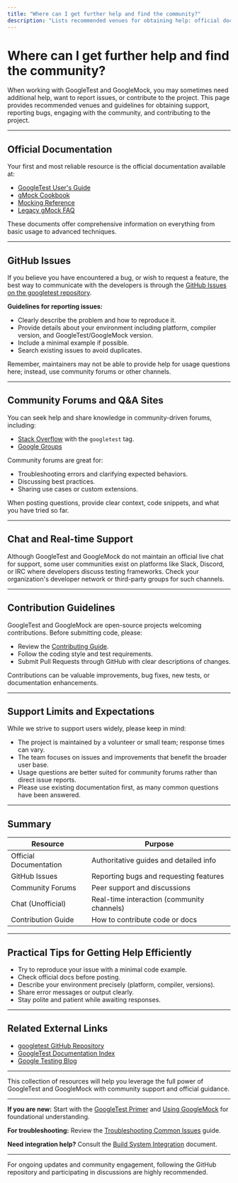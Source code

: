 ```yaml
---
title: "Where can I get further help and find the community?"
description: "Lists recommended venues for obtaining help: official documentation, GitHub Issues, community forums, chat, and contribution guidelines. Summarizes support limits and links to external resources."
---
```


# Where can I get further help and find the community?

When working with GoogleTest and GoogleMock, you may sometimes need additional help, want to report issues, or contribute to the project. This page provides recommended venues and guidelines for obtaining support, reporting bugs, engaging with the community, and contributing to the project.

---

## Official Documentation

Your first and most reliable resource is the official documentation available at:

- [GoogleTest User's Guide](https://google.github.io/googletest/)
- [gMock Cookbook](https://google.github.io/googletest/gmock_cook_book.html)
- [Mocking Reference](https://google.github.io/googletest/reference/mocking.html)
- [Legacy gMock FAQ](https://google.github.io/googletest/gmock_faq.html)

These documents offer comprehensive information on everything from basic usage to advanced techniques.

---

## GitHub Issues

If you believe you have encountered a bug, or wish to request a feature, the best way to communicate with the developers is through the [GitHub Issues on the googletest repository](https://github.com/google/googletest/issues).

**Guidelines for reporting issues:**

- Clearly describe the problem and how to reproduce it.
- Provide details about your environment including platform, compiler version, and GoogleTest/GoogleMock version.
- Include a minimal example if possible.
- Search existing issues to avoid duplicates.

Remember, maintainers may not be able to provide help for usage questions here; instead, use community forums or other channels.

---

## Community Forums and Q&A Sites

You can seek help and share knowledge in community-driven forums, including:

- [Stack Overflow](https://stackoverflow.com/questions/tagged/googletest) with the `googletest` tag.
- [Google Groups](https://groups.google.com/g/googlemock)

Community forums are great for:

- Troubleshooting errors and clarifying expected behaviors.
- Discussing best practices.
- Sharing use cases or custom extensions.

When posting questions, provide clear context, code snippets, and what you have tried so far.

---

## Chat and Real-time Support

Although GoogleTest and GoogleMock do not maintain an official live chat for support, some user communities exist on platforms like Slack, Discord, or IRC where developers discuss testing frameworks. Check your organization's developer network or third-party groups for such channels.

---

## Contribution Guidelines

GoogleTest and GoogleMock are open-source projects welcoming contributions. Before submitting code, please:

- Review the [Contributing Guide](https://github.com/google/googletest/blob/main/CONTRIBUTING.md).
- Follow the coding style and test requirements.
- Submit Pull Requests through GitHub with clear descriptions of changes.

Contributions can be valuable improvements, bug fixes, new tests, or documentation enhancements.

---

## Support Limits and Expectations

While we strive to support users widely, please keep in mind:

- The project is maintained by a volunteer or small team; response times can vary.
- The team focuses on issues and improvements that benefit the broader user base.
- Usage questions are better suited for community forums rather than direct issue reports.
- Please use existing documentation first, as many common questions have been answered.

---

## Summary

| Resource                      | Purpose                                   |
|-------------------------------|-------------------------------------------|
| Official Documentation         | Authoritative guides and detailed info   |
| GitHub Issues                 | Reporting bugs and requesting features    |
| Community Forums              | Peer support and discussions               |
| Chat (Unofficial)             | Real-time interaction (community channels) |
| Contribution Guide            | How to contribute code or docs             |

---

## Practical Tips for Getting Help Efficiently

- Try to reproduce your issue with a minimal code example.
- Check official docs before posting.
- Describe your environment precisely (platform, compiler, versions).
- Share error messages or output clearly.
- Stay polite and patient while awaiting responses.

---

## Related External Links

- [googletest GitHub Repository](https://github.com/google/googletest)
- [GoogleTest Documentation Index](https://google.github.io/googletest/)
- [Google Testing Blog](https://testing.googleblog.com/)

---

This collection of resources will help you leverage the full power of GoogleTest and GoogleMock with community support and official guidance.

---

**If you are new:** Start with the [GoogleTest Primer](https://google.github.io/googletest/primer.html) and [Using GoogleMock](https://google.github.io/googletest/gmock_for_dummies.html) for foundational understanding.

**For troubleshooting:** Review the [Troubleshooting Common Issues](https://google.github.io/googletest/getting-started/troubleshooting-validation/common-issues.html) guide.

**Need integration help?** Consult the [Build System Integration](https://google.github.io/googletest/guides/integration_real_world_use/build_system_integration.html) document.

----

For ongoing updates and community engagement, following the GitHub repository and participating in discussions are highly recommended.